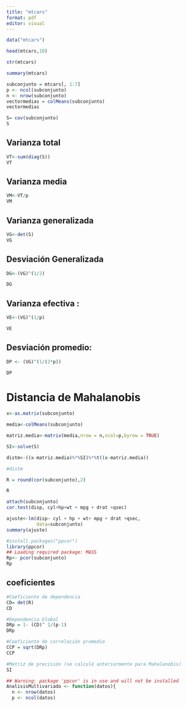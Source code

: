 ```yaml
---
title: "mtcars"
format: pdf
editor: visual
---
```


```r
data("mtcars")

```

```r
head(mtcars,10)
```

```r
str(mtcars)
```

```r
summary(mtcars)
```

```r
subconjunto = mtcars[, 1:7]
p <- ncol(subconjunto) 
n <- nrow(subconjunto)
vectormedias = colMeans(subconjunto) 
vectormedias

S= cov(subconjunto)
S
```

## Varianza total 

```r
VT<-sum(diag(S))
VT
```

## Varianza media

```r
VM<-VT/p
VM
```

## Varianza generalizada 

```r
VG<-det(S)
VG
```

## Desviación Generalizada

```r
DG<-(VG)^(1/2)

DG
```

## Varianza efectiva :

```r
VE<-(VG)^(1/p)

VE
```

## Desviación promedio:

```r
DP <- (VG)^(1/(2*p))

DP
```

# Distancia de Mahalanobis

```r
x<-as.matrix(subconjunto)

media<-colMeans(subconjunto)

matriz.media<-matrix(media,nrow = n,ncol=p,byrow = TRUE)

SI<-solve(S)

distm<-((x-matriz.media)%*%SI)%*%t((x-matriz.media))
```

```r
#distm

R = round(cor(subconjunto),2) 

R
```

```r
attach(subconjunto)
cor.test(disp, cyl+hp+wt + mpg + drat +qsec)

ajuste<-lm(disp~ cyl + hp + wt+ mpg + drat +qsec,
           data=subconjunto)
summary(ajuste)

```

```r
#install.packages("ppcor")
library(ppcor)
## Loading required package: MASS
Rp<- pcor(subconjunto)
Rp
```

## coeficientes

```r
#Coeficiente de dependencia
CD= det(R)
CD

#Dependencia Global
DRp = 1- (CD)^ 1/(p-1)
DRp

#Coeficiente de correlación promedio
CCP = sqrt(DRp)
CCP

#Matriz de precisión (se calculó anteriormente para Mahalanobis)
SI
```

```r

## Warning: package 'ppcor' is in use and will not be installed
AnalisisMultivariado <- function(datos){
  n <- nrow(datos)
  p <- ncol(datos)
```
